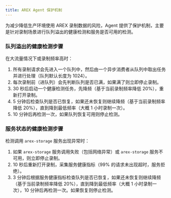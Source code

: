 ```yaml
---
title: AREX Agent 保护机制
---
```


为减少降低生产环境使用 AREX 录制数据的风险，Agent 提供了保护机制，主要是针对录制场景进行队列溢出的健康检测和服务是否可用的检测。

### 队列溢出的健康检测步骤

在大流量情况下或录制频率高时：

1. 所有录制请求会先进入一个队列中，然后由一个异步消费者从队列中取出任务并进行处理（队列默认长度为 1024）。
2. 每次录制前（进队列）会先判断队列是否已满，如果满了则立即停止录制。
3. 30 秒后启动一个健康检测任务，先降频（基于当前录制频率降低 20%），重新打开录制。
4. 5 分钟后检查队列是否已恢复，如果还未恢复则继续降频（基于当前录制频率降低 20%），直到降到最低频率（大概 1 小时录制一次）。
5. 10 分钟后再检测一次，如果队列恢复可用则停止检测。

### 服务状态的健康检测步骤

检测调用 `arex-storage` 服务出现异常时：

1. 如果 `arex-storage` 服务调用失败（包括网络异常）或 `arex-storage` 服务不可用，则立即停止录制。
2. 10 秒后重新打开录制，采集服务健康指标（99% 的请求未出现超时，服务拒绝）。
3. 3 分钟后根据服务健康指标检查队列是否已恢复，如果还未恢复则继续降频（基于当前录制频率降低 20%），直到降到最低频率（大概 1 小时录制一次），10 分钟后再检测一次。如果恢复则停止检测。

